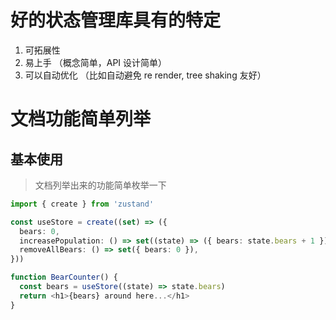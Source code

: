 
<PostHeader title="zustand 原理介绍" summary="daishi 的 inmutable 的数据流方案" time="2023-03-19" />

 # 好的状态管理库具有的特定

1. 可拓展性
2. 易上手 （概念简单，API 设计简单）
3. 可以自动优化 （比如自动避免 re render, tree shaking 友好）

 # 文档功能简单列举

 ## 基本使用
 > 文档列举出来的功能简单枚举一下

```typescript
import { create } from 'zustand'

const useStore = create((set) => ({
  bears: 0,
  increasePopulation: () => set((state) => ({ bears: state.bears + 1 })),
  removeAllBears: () => set({ bears: 0 }),
}))

function BearCounter() {
  const bears = useStore((state) => state.bears)
  return <h1>{bears} around here...</h1>
}
```